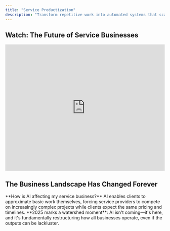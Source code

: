 ```yaml
---
title: "Service Productization"
description: "Transform repetitive work into automated systems that scale your expertise"
---
```


<script type="application/ld+json">
{`{
  "@context": "https://schema.org",
  "@type": "Service",
  "name": "Service Productization",
  "description": "Transform repetitive service work into scalable automated products",
  "url": "https://docs.withseismic.com/services/why-productize",
  "provider": {
    "@type": "Organization",
    "name": "WithSeismic"
  },
  "serviceType": "Business Transformation",
  "areaServed": "Worldwide",
  "hasOfferCatalog": {
    "@type": "OfferCatalog",
    "name": "Productization Services",
    "itemListElement": [
      {
        "@type": "Service",
        "name": "Service Automation",
        "description": "Convert manual service delivery into automated systems"
      },
      {
        "@type": "Service",
        "name": "Product Development",
        "description": "Build SaaS products from service expertise"
      },
      {
        "@type": "Service",
        "name": "Internal Tool Development",
        "description": "Create tools that codify your unique methodology"
      },
      {
        "@type": "Service",
        "name": "Lead Generation Systems",
        "description": "Build automated lead magnets that demonstrate expertise"
      }
    ]
  }
}`}
</script>

## Watch: The Future of Service Businesses

<iframe
  width="100%"
  height="400"
  src="https://www.youtube.com/embed/vgqRO_rPsm8"
  title="Could you automate an entire PPC agency with Javascript? Here's how I'd do it."
  frameborder="0"
  allow="accelerometer; autoplay; clipboard-write; encrypted-media; gyroscope; picture-in-picture"
  allowfullscreen
></iframe>

## The Business Landscape Has Changed Forever

<Info>
**How is AI affecting my service business?**
AI enables clients to approximate basic work themselves, forcing service providers to compete on increasingly complex projects while clients expect the same pricing and timelines.
</Info>

<Info>
  **2025 marks a watershed moment**: AI isn't coming—it's here, and it's
  fundamentally restructuring how all businesses operate, even if the outputs
  can be lackluster.
</Info>

<script
  dangerouslySetInnerHTML={{
    __html: `
if (window.WithSeismicTracker) {
  window.WithSeismicTracker.captureInterest('ai-transformation');
} 
`,
  }}
/>
<CardGroup cols={2}>
  <Card title="The Existential Question" icon="brain">
    Every business—whether B2B service, marketplace, or consumer brand—now faces
    the same question: **Do we compete on manual labor or intelligent systems?**
  </Card>
  <Card title="The Economic Reality" icon="chart-line">
    The traditional model—scaling linearly with headcount—is becoming
    **economically untenable**. Stakeholders are questioning costs, having seen
    what AI can accomplish.
  </Card>
</CardGroup>
### What's Actually Happening
<Tabs>
  <Tab title="Customer Perspective">
    <Icon icon="user" />
    Customers with ChatGPT can now do in minutes what teams used to do in days. They're
    questioning why they should pay premium prices for work an LLM can approximate
    for pennies. **And they're not wrong to ask.**
  </Tab>

  <Tab title="Professional Perspective">
    <Icon icon="code" />
    As a software engineer who built a reputation on deep technical expertise, I've
    felt this shift personally. The IP and knowledge that used to be my biggest barrier
    to competition is now under fire—not because it's devalued, but because the baseline
    has shifted dramatically. Anyone with ChatGPT can now build basic features and
    deliver simple solutions. The CRUD apps, landing pages, and standard integrations
    that used to command premium rates? They're commoditized. This forces me to compete
    only on increasingly complex work—distributed systems, real-time architectures,
    sophisticated automations—which means higher costs, longer timelines, and fewer
    qualified prospects. The irony? Clients expect the same turnaround times and
    budgets they got for simple work, because "AI makes everything faster, right?"
    Meanwhile, I'm spending more time educating them on why their "ChatGPT said this
    would be easy" project actually requires deep expertise. It's exhausting defending
    value that used to be self-evident.
  </Tab>

  <Tab title="Market Reality">
    <Icon icon="globe" />
    The belief that "AI can do what you do for a fraction of the price" isn't entirely
    wrong—**for the commodity work**. The differentiation now comes from intelligent
    systems, not just manual processes.
  </Tab>
</Tabs>
**The businesses that will thrive** won't be the ones that compete with AI.
They'll be the ones that **build intelligent systems** around their operations,
turning their processes into scalable automation that delivers consistent value
at marginal cost. ## The Reality Check

<Info>
**What percentage of my team's time could AI handle?**
Typically 70-80% of service work involves information gathering, processing, and formatting - tasks that LLMs can now handle better than humans in many cases.
</Info>
<script
  dangerouslySetInnerHTML={{
    __html: `
if (window.WithSeismicTracker) {
  window.WithSeismicTracker.captureInterest('agency-reality');
}
`,
  }}
/>
Let's be honest about how teams spend their time:
<CardGroup cols={2}>
  <Card title="Information Gathering" icon="magnifying-glass">
    **30% of time** - Collecting data from multiple sources, compiling research,
    building context
  </Card>
  <Card title="Processing & Analysis" icon="chart-line">
    **25% of time** - Turning raw information into insights, identifying
    patterns, drawing conclusions
  </Card>
  <Card title="Production & Formatting" icon="file-lines">
    **20% of time** - Creating deliverables, formatting reports, building
    presentations
  </Card>
  <Card title="Communication Overhead" icon="comments">
    **15% of time** - Status updates, meeting notes, email drafts, project
    management
  </Card>
</CardGroup>
<Note>
  If you'll believe the marketing hype, LLMs can now handle 70-80% of the rest,
  often better than humans. Whether or not true, the market is choosing to
  believe it.
</Note>
This distribution hasn't changed in 20 years. What has changed is that LLMs can now
handle most of this work—and often do it better than humans. They don't get tired.
They don't miss patterns. They don't forget to check something. The businesses still
operating like it's 2019 are about to learn a harsh lesson: The market won't pay
premium prices for commodity work that AI can do. But the companies building intelligent
systems around their operations? They're about to experience unprecedented growth.

## Why I'm Building Tools

Productization isn't about building software products.
It's about recognizing that your true value isn't in the hours you bill—it's in the
intelligence, methodologies, and frameworks you've developed. And in 2025, those
assets need to be encoded into systems, not trapped in people's heads.
<script
  dangerouslySetInnerHTML={{
    __html: `
if (window.WithSeismicTracker) {
  window.WithSeismicTracker.captureInterest('productization');
}
`,
  }}
/>
<snippet file="company-calculator.mdx" />I learned this the hard way. My expertise
spans the intersection of product, marketing, and engineering—I know how to build
automated revenue systems using code. But explaining this value to clients who think
"AI can do it cheaper" became exhausting. So I started building tools instead. The
calculators, widgets, and embeds you see throughout this documentation? They're proof
points. They demonstrate expertise in ways that can't be replicated by someone with
ChatGPT. Consider what's happening right now:
<Steps>
  <Step title="Your competition isn't other businesses">
    It's every competitor with access to Claude, ChatGPT, or Gemini. They're
    already using AI to automate work that used to require teams. The question
    isn't whether they'll replace more manual work with AI—it's how fast it will
    happen.
  </Step>
  <Step title="Your methodologies are your moat">
    That proprietary framework you've refined over years? The unique approach to
    solving client problems? Those are valuable. But if they only exist in
    Google Docs and your collective knowledge, they're not defensible. Anyone
    can copy a process. No one can copy a system.
  </Step>
  <Step title="Your market wants outcomes, not effort">
    Linear scaling is dying because the market has realized they were never
    buying effort—they were buying results. Automated systems deliver
    predictable outcomes at predictable costs. That's what the market actually
    wants.
  </Step>
  <Step title="Differentiation requires demonstration">
    You can't just claim expertise anymore—you need to show it through tools
    that deliver immediate value. When prospects can use your calculator or
    assessment tool, they experience your expertise before they buy.
  </Step>
</Steps>
## How LLMs Enable True Automation

<Info>
**What makes LLM automation different from previous attempts?**
Unlike traditional automation, LLMs understand context, process unstructured data, generate original output, and learn from interactions - enabling real thinking work to be automated.
</Info>

Previous attempts at business automation failed
because they could only handle the simple stuff. Templates, workflows, basic processing.
The actual work—the thinking, analysis, and decision-making—still required humans.
LLMs changed the game entirely. They can:
<script
  dangerouslySetInnerHTML={{
    __html: `
if (window.WithSeismicTracker) {
  window.WithSeismicTracker.captureInterest('llm-capabilities');
}
`,
  }}
/>
<Tabs>
  <Tab title="Understand Context">
    Unlike traditional automation, LLMs understand nuance. They can adapt to
    different client contexts, industry specifics, and unique requirements
    without being explicitly programmed for each scenario.
  </Tab>

  <Tab title="Process Unstructured Data">
    Businesses deal with messy, unstructured information constantly. LLMs can
    parse communications, analyze documents, extract insights from data, and
    synthesize findings from disparate sources—work that was impossible to
    automate before.
  </Tab>

  <Tab title="Generate Original Output">
    Not just filling in templates, but creating genuinely useful first drafts,
    analyses, and recommendations. The output still needs human refinement, but
    the heavy lifting is automated.
  </Tab>

  <Tab title="Learn and Improve">
    Every interaction makes the system smarter. Your prompts get refined. Your
    processes get optimized. The system learns your company's specific approach
    and gets better at replicating it.
  </Tab>
</Tabs>

This isn't theoretical. Companies are already using LLM-powered systems to:
- Process 800+ information sources simultaneously (see our Fingers on the Pulse case study)
- Generate comprehensive competitive analyses in 15 minutes instead of 2 days
- Create first drafts of strategy documents that capture 80% of the final output
- Automate quality checks that catch more errors than manual review
## The Three Stages of Business Evolution

<Info>
**Where should my business start with AI automation?**
Stage 1 (Internal Augmentation) - make your existing team 5-10x more productive before changing your business model. This alone can double margins.
</Info>
<Tabs>
  <Tab title="Stage 1: Internal Augmentation">
    <Icon icon="rocket" />
    **Where most businesses should start** Build LLM-powered tools that make your
    existing team 5-10x more productive. Don't change your business model—just operate
    more efficiently.
    <Check>Automated research and information gathering</Check>
    <Check>First-draft generation for deliverables</Check>
    <Check>Intelligent quality assurance</Check>
    <Check>Smart project documentation</Check>
    <Tip>
      This stage alone can double margins while improving quality and reducing
      burnout.
    </Tip>
  </Tab>

  <Tab title="Stage 2: Service Productization">
    <Icon icon="layer-group" />
    **The multiplication effect** Package your augmented capabilities into standardized
    offerings. Same expertise, new delivery model.
    <Check>Self-service tools for smaller clients</Check>
    <Check>Automated audits and assessments</Check>
    <Check>Intelligent dashboards and insights</Check>
    <Check>Subscription-based advisory services</Check>
    <Tip>Now you're serving 10x more clients with the same team.</Tip>
  </Tab>

  <Tab title="Stage 3: Platform Creation">
    <Icon icon="globe" />
    **The endgame** Your internal tools become the platform others build on. You're
    no longer selling services—you're selling access to intelligent systems.
    <Check>White-label your tools to other companies</Check>
    <Check>License your methodologies as AI models</Check>
    <Check>Build marketplaces around your expertise</Check>
    <Check>Create ecosystems others participate in</Check>
    <Tip>
      This is where traditional businesses become tech companies with 10-20x
      valuations.
    </Tip>
  </Tab>
</Tabs>
## Real Examples from the Field
<AccordionGroup>
  <Accordion title="Content Intelligence at Scale">
    **Challenge**: An ed-tech company needed to monitor 800+ YouTube channels to
    stay current with industry trends. **Traditional approach**: Team of 5
    researchers, 60% of their time just gathering information, still missing
    critical updates. **Productized solution**: LLM system that processes
    thousands of hours of content, extracts insights, identifies trends. Same
    work, 200x faster. **Result**: Content lag reduced from months to hours.
    Research time cut by 75%. Team focused on creating education, not gathering
    information.
  </Accordion>

  <Accordion title="Market Analysis Automation">
    **Challenge**: B2B company spending days analyzing competitors and market
    trends. **Traditional approach**: Manual research across 50+ sources,
    multiple tools, extensive documentation. **Productized solution**: Automated
    system that gathers data, analyzes with LLMs, generates actionable insights.
    **Result**: Analysis delivered in hours instead of days. Teams can monitor
    markets continuously. Research becomes automated intelligence.
  </Accordion>

  <Accordion title="Customer Onboarding Acceleration">
    **Challenge**: Marketplace taking weeks to onboard new vendors with manual
    processes. **Traditional approach**: Multiple touchpoints, document reviews,
    compliance checks, training sessions. **Productized solution**: LLM-powered
    system that automates verification, generates personalized onboarding paths,
    handles FAQs. **Result**: Onboarding in days instead of weeks. Teams focus
    on high-value vendor relationships. Capacity scaled 10x without hiring.
  </Accordion>
</AccordionGroup>
## Why It's Never Been a Better Time for Agencies to Productize

<script
  dangerouslySetInnerHTML={{
    __html: `
if (window.WithSeismicTracker) {
  window.WithSeismicTracker.captureInterest('agency-opportunity');
}
`,
  }}
/>

### The Perfect Storm of Opportunity

Agencies are sitting on a goldmine they don't realize they have. While everyone's panicking about AI replacing jobs, smart agencies see the biggest opportunity in their history:

<CardGroup cols={2}>
  <Card title="The DIY Paradox" icon="puzzle-piece">
    Clients are discovering that "just GPT it" rarely delivers professional results. They need expertise to guide AI, not replace it. This creates demand for hybrid solutions that combine AI efficiency with human expertise.
  </Card>
  <Card title="The Trust Premium" icon="shield">
    As AI-generated content floods the market, trusted expertise becomes more valuable, not less. Clients will pay premiums for vetted, proven systems over raw AI output.
  </Card>
  <Card title="The Integration Gap" icon="link">
    Most businesses can't effectively integrate AI into their workflows. They need packaged solutions that work out of the box—exactly what productized services deliver.
  </Card>
  <Card title="The Quality Arbitrage" icon="gem">
    There's a massive gap between what raw AI produces and what professionals deliver. Productized services capture this delta at scale.
  </Card>
</CardGroup>

### Turning "Just GPT It" Into Your Advantage

The DIY AI trend isn't your enemy—it's your best marketing tool. Here's how to leverage it:

<Tabs>
  <Tab title="The Qualification Funnel">
    <Icon icon="filter" />
    Let prospects try the DIY approach first. When they realize ChatGPT can't deliver professional results, they come to you pre-qualified and ready to pay for expertise.

    **Strategy**: Create free tools that demonstrate the difference between raw AI and your expertise. Show them what "good" looks like.
  </Tab>

  <Tab title="The Hybrid Model">
    <Icon icon="layer-group" />
    Offer tiered solutions: DIY tools for simple tasks, guided AI for intermediate needs, full service for complex requirements. Capture value at every level.

    **Example**: Basic prompt templates (free) → Custom AI workflows ($97/month) → Done-for-you implementation ($10K+)
  </Tab>

  <Tab title="The Education Play">
    <Icon icon="graduation-cap" />
    Teach clients how to use AI effectively—through your productized tools. They get better results, you get recurring revenue, everyone wins.

    **Reality**: 90% will realize they'd rather pay you than do it themselves, but now they understand the value you provide.
  </Tab>
</Tabs>

### Why Agencies Have the Upper Hand

<AccordionGroup>
  <Accordion title="You Already Have the IP">
    Every successful agency has developed frameworks, processes, and methodologies over years of client work. This IP is your product waiting to happen. Unlike startups, you don't need to guess what the market wants—you already know because clients have been paying for it.
  </Accordion>

  <Accordion title="You Have Distribution">
    Your existing client base is your beta testing ground and initial market. They already trust you. They know your expertise. Selling them a productized version of what they already buy is infinitely easier than finding new customers.
  </Accordion>

  <Accordion title="You Understand the Pain">
    You've lived the problems your tools will solve. You know exactly where manual processes break down, where quality drops, where clients get frustrated. This deep understanding is irreplaceable.
  </Accordion>

  <Accordion title="You Can Validate Fast">
    Unlike pure software companies, you can validate product ideas with every client engagement. Build a tool for one client, refine it with the next, productize it for all. Zero guesswork required.
  </Accordion>
</AccordionGroup>

### The Agency Productization Playbook

<Steps>
  <Step title="Start with Your Greatest Hits">
    Identify the work you do repeatedly across clients. The proposals you've written 100 times. The audits you could do in your sleep. The strategies that always work. These are your first products.
  </Step>

  <Step title="Build While You Bill">
    Don't stop client work to build products. Instead, systematize as you deliver. Create templates during projects. Build tools for specific clients, then genericize them. Let client work fund product development.
  </Step>

  <Step title="Create the Comparison">
    Build tools that show the difference between DIY and professional. A free audit tool that identifies problems. A calculator that shows potential ROI. Let prospects self-diagnose, then offer the cure.
  </Step>

  <Step title="Layer Your Offerings">
    - **Level 1**: Free tools that demonstrate expertise (lead generation)
    - **Level 2**: Self-service products for small budgets ($97-497/month)
    - **Level 3**: Guided implementation for growing companies ($1-5K/month)
    - **Level 4**: Full service for enterprises ($10K+/month)
  </Step>

  <Step title="Use AI to Multiply, Not Replace">
    Don't position your tools as "AI replacements" for your services. Position them as "AI-powered multipliers" of your expertise. Clients get your methodology, powered by AI, guided by your experience.
  </Step>
</Steps>

### Real Agency Transformation Examples

<CardGroup cols={2}>
  <Card title="SEO Agency → AI Content Platform" icon="magnifying-glass">
    Turned their content optimization process into an AI-powered platform. Now serves 100x more clients at 70% margins. Original clients pay more for the platform than they did for services.
  </Card>

  <Card title="Design Agency → Brand System Generator" icon="palette">
    Encoded their brand development methodology into AI tools. Delivers brand guidelines in hours instead of weeks. Freed team to focus on high-value creative work.
  </Card>

  <Card title="Marketing Agency → Campaign Automation" icon="bullhorn">
    Built AI system around their campaign framework. Clients get consistent quality at scale. Agency handles 5x volume with same team.
  </Card>

  <Card title="Dev Shop → Code Generation Platform" icon="code">
    Productized their development patterns into AI-assisted tools. Junior devs now produce senior-level code. Margins increased 300%.
  </Card>
</CardGroup>

### The "Just GPT It" Judo Move

Here's the counterintuitive strategy that's working for smart agencies:

<Info>
  **Embrace the DIY trend, don't fight it.** Show clients exactly how to use ChatGPT for your type of work. Be completely transparent about prompts, processes, and approaches.
</Info>

Why this works:

1. **It builds massive trust** - You're not hiding anything
2. **It qualifies prospects** - They quickly realize the skill gap
3. **It positions you as the expert** - You're teaching them, establishing authority
4. **It creates urgency** - They see what's possible but realize they need help
5. **It justifies your pricing** - They understand the expertise involved

<Tip>
  Create a "DIY Toolkit" with your best ChatGPT prompts, templates, and workflows. Give it away free. Watch as 10% successfully DIY (and become evangelists) while 90% realize they need your productized solution.
</Tip>

### The Agency Advantage in the AI Era

Agencies have three critical advantages that pure software companies will never have:

<Tabs>
  <Tab title="Domain Expertise">
    You understand industry nuances that no LLM can fully grasp. Your productized tools encode this expertise, delivering results that generic AI never could.
  </Tab>

  <Tab title="Relationship Capital">
    Your client relationships are irreplaceable. They trust your judgment, value your perspective, and rely on your guidance. Products amplify these relationships rather than replacing them.
  </Tab>

  <Tab title="Implementation Knowledge">
    You know how to actually get things done in organizations. Your products don't just generate outputs—they drive outcomes because you understand implementation, politics, and change management.
  </Tab>
</Tabs>

### The Time Is Now

The window for agency productization is wide open, but it won't stay that way:

<Warning>
  **Timing matters**: The agencies that productize now will own their categories. Wait 18 months and you'll be competing with established platforms that have already captured the market.
</Warning>

<CardGroup cols={3}>
  <Card title="Today" icon="sun">
    - Clients still value expertise
    - AI tools are good but not great
    - Market is experimenting
    - First-mover advantage available
  </Card>

  <Card title="12 Months" icon="clock">
    - Early movers dominate categories
    - AI quality improves dramatically
    - Clients expect hybrid solutions
    - Pure services struggle to compete
  </Card>

  <Card title="24 Months" icon="moon">
    - Market winners established
    - AI-native becomes standard
    - Service-only agencies extinct
    - Platform plays dominate
  </Card>
</CardGroup>

The agencies that act now—that turn their expertise into scalable products while leveraging the DIY trend—will thrive. The ones that wait will wonder what happened.

## Why Service Providers Struggle with This Transition

### The Expertise Paradox

Your best people—the ones who really understand your methodologies—are too busy
delivering client work to build systems. Meanwhile, developers don't understand
the nuances of your approach well enough to encode it properly. You need
builders who understand both service delivery and AI capabilities. I face this
myself at WithSeismic. The deep expertise that lets me build automated revenue
systems is the same expertise I need to encode into tools. But every hour
building tools is an hour not billing clients. The solution? Build
incrementally, starting with the smallest valuable piece.

### The Investment Dilemma

Every hour spent on internal tools is an hour not spent on immediate
revenue. In the short term, automation looks like a cost center. But this is
like saying "we're too busy rowing to fix the sail." The businesses that make
this investment now will dominate the next decade.

### The Culture Challenge

Many professionals see AI as a threat to their livelihood. They're not wrong if
they keep operating the old way. But in an automated model, AI makes their work
more valuable, not less. They stop doing grunt work and start doing the
high-value activities that actually drive growth. The shift requires embracing a
new reality: You're not scaling with headcount, you're scaling with systems.
You're not just operating a business, you're building intelligent automation
that multiplies your impact.

### The Technical Gap

Most companies don't have the
technical capabilities to build LLM-powered systems. They can barely maintain
their existing tech stack, let alone build intelligent automation. This is why
partnerships with specialized builders (like WithSeismic) make sense—you need
expertise you don't have and can't afford to develop internally.

## The Path Forward: Start Where You Are
<Info>
  **The 80/20 rule of productization**: 80% of the value comes from automating
  20% of your processes. You don't need to automate everything—just the stuff
  that actually wastes time.
</Info>
<snippet file="email-capture.mdx" />
You don't need to transform overnight. Start with one painful, repetitive process
that everyone hates. Build a tool that automates it. Use it internally. Refine it
based on real usage. Then expand.

### The 8-Week Roadmap
<Steps>
  <Step title="Week 1-2: Discovery">
    Identify and map the most painful repetitive process. Interview your team.
    Document the current workflow. Calculate time spent.
  </Step>
  <Step title="Week 3-4: Build MVP">
    Build a basic automation that handles 80% of cases. Don't aim for
    perfection. Focus on the happy path.
  </Step>
  <Step title="Week 5-6: Add Intelligence">
    Refine based on actual usage. Add LLM capabilities. Handle edge cases.
    Improve the UI.
  </Step>
  <Step title="Week 7-8: Deploy Internally">
    Package for internal deployment. Train your team. Document the process.
    Gather feedback.
  </Step>
  <Step title="Month 3-4: Scale">
    Consider external productization once internally proven. Add payment
    processing. Build marketing site.
  </Step>
</Steps>
<Check>
  This incremental approach de-risks the investment and shows immediate ROI.
</Check>
## The Competitive Reality
<Warning>
  **Time is running out**: The window to transform your business is closing.
  Every month you wait, AI-native competitors gain ground.
</Warning>
Let's be crystal clear about what's happening:
<CardGroup cols={2}>
  <Card title="Everyone Using AI" icon="robot" color="#ea5a0c">
    Competitors, customers, and partners are experimenting with ChatGPT, Claude,
    and Gemini. They're discovering what used to require teams can be automated.
    This will accelerate.
  </Card>
  <Card title="AI-Native Competition" icon="bolt" color="#dc2626">
    Starting with 10x productivity advantages because they built on AI from day
    one. They undercut your prices while maintaining higher margins.
  </Card>
  <Card title="Death of Linear Scaling" icon="clock" color="#0285c7">
    Markets reject cost structures that scale with headcount when AI can do in
    minutes what teams take hours for. Competitive pricing requires automation.
  </Card>
  <Card title="Talent Expectations" icon="users" color="#8b5cf6">
    The best people won't join companies doing repetitive work. They want
    strategic, creative work. Can't offer that? Can't attract talent.
  </Card>
</CardGroup>
## The Questions That Matter
<Accordion title="What happens when competitors can get 70% quality from AI?">
  This is already happening across industries. Companies are using ChatGPT for
  operations, Claude for analysis, and Gemini for research. If you're not
  offering something AI alone can't replicate, you're already losing ground—you
  just might not know it yet.
</Accordion>
<Accordion title="How much time does your team spend on patterned work?">
  If it's more than 50%, you're sitting on massive efficiency gains. Every
  repetitive task is an opportunity for automation. Every template is a
  potential product. Every framework could be a tool.
</Accordion>
<Accordion title="What if each person could handle 5x more volume?">
  This is what LLM augmentation enables. Imagine your current team handling 5x
  the work with better quality and less stress. That's not theoretical—it's
  happening at AI-augmented companies right now.
</Accordion>
<Accordion title="What if you had 70% margins instead of 30%?">
  Automated businesses achieve this because their marginal cost approaches zero.
  Once the system is built, serving 10 customers costs the same as serving 1000.
  That's the power of automation.
</Accordion>
<Accordion title="What could you build without drowning in repetitive work?">
  This is the real opportunity—not just efficiency, but innovation. When your
  team isn't buried in grunt work, they can focus on creating new value,
  exploring new markets, and building the future of your business.
</Accordion>
## The Choice Is Yours

The professional services landscape has bifurcated. There
are two paths:
<CardGroup cols={2}>
  <Card title="Path 1: The Slow Decline" icon="trend-down" color="#dc2626">
    - Keep operating like it's 2019 - Bill hours for work AI can do - Watch
    clients leave for AI tools - Compete on price in a race to the bottom - Hope
    things somehow work out
  </Card>
  <Card title="Path 2: The Transformation" icon="trend-up" color="#16a34a">
    - Build intelligent systems around expertise - Turn methodologies into
    scalable products - Create a portfolio approach - Let AI handle the grunt
    work - Compete on unique value, not time
  </Card>
</CardGroup>
The professionals choosing Path 2 aren't just surviving—they're experiencing
unprecedented growth. They're serving more clients, delivering better results,
and building valuable IP assets. Most importantly, they're energized instead of
burned out.

For me, this means offering both: High-ticket consulting for complex
automated revenue systems that require deep expertise, and a growing suite of
tools that demonstrate that expertise while serving clients who can't afford the
full engagement. The tools become both lead generation and revenue
diversification. The technology exists. The playbook is proven. The only
question is whether you'll act before it's too late.
<Card
  title="Start Building Your Future"
  icon="rocket"
  href="/contact/book-consultation"
>
  Ready to transform your operations? We'll analyze your most repetitive
  workflow and show you exactly how to automate it with LLMs.
</Card>
